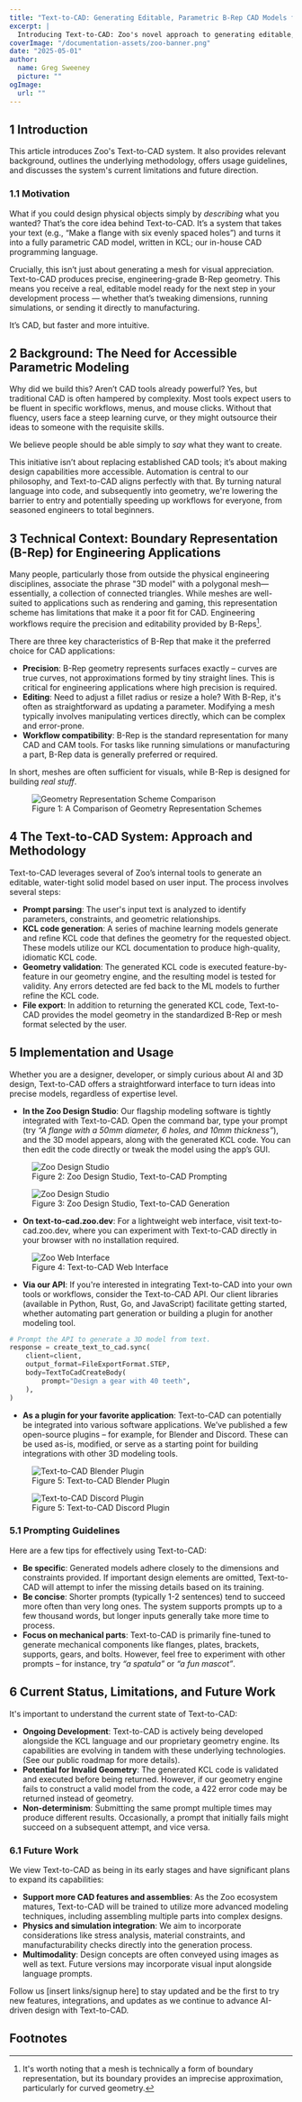 ```yaml
---
title: "Text-to-CAD: Generating Editable, Parametric B-Rep CAD Models from Natural Language"
excerpt: |
  Introducing Text-to-CAD: Zoo's novel approach to generating editable, parametric B-Rep CAD models from natural language input.
coverImage: "/documentation-assets/zoo-banner.png"
date: "2025-05-01"
author:
  name: Greg Sweeney
  picture: ""
ogImage:
  url: ""
---
```


## 1 Introduction

This article introduces Zoo's Text-to-CAD system. It also provides relevant background, outlines the
underlying methodology, offers usage guidelines, and discusses the system's current limitations and
future direction.

### 1.1 Motivation

What if you could design physical objects simply by _describing_ what you wanted? That’s the core
idea behind Text-to-CAD. It’s a system that takes your text (e.g., “Make a flange with six evenly
spaced holes”) and turns it into a fully parametric CAD model, written in KCL; our in-house CAD
programming language.

Crucially, this isn’t just about generating a mesh for visual appreciation. Text-to-CAD produces
precise, engineering-grade B-Rep geometry. This means you receive a real, editable model ready for
the next step in your development process — whether that’s tweaking dimensions, running simulations,
or sending it directly to manufacturing.

It’s CAD, but faster and more intuitive.

## 2 Background: The Need for Accessible Parametric Modeling

Why did we build this? Aren’t CAD tools already powerful? Yes, but traditional CAD is often hampered
by complexity. Most tools expect users to be fluent in specific workflows, menus, and mouse clicks.
Without that fluency, users face a steep learning curve, or they might outsource their ideas to
someone with the requisite skills.

We believe people should be able simply to _say_ what they want to create.

This initiative isn’t about replacing established CAD tools; it’s about making design capabilities
more accessible. Automation is central to our philosophy, and Text-to-CAD aligns perfectly with
that. By turning natural language into code, and subsequently into geometry, we're lowering the
barrier to entry and potentially speeding up workflows for everyone, from seasoned engineers to
total beginners.

## 3 Technical Context: Boundary Representation (B-Rep) for Engineering Applications

Many people, particularly those from outside the physical engineering disciplines, associate the
phrase "3D model" with a polygonal mesh—essentially, a collection of connected triangles. While
meshes are well-suited to applications such as rendering and gaming, this representation scheme has
limitations that make it a poor fit for CAD. Engineering workflows require the precision and
editability provided by B-Reps[^A].

There are three key characteristics of B-Rep that make it the preferred choice for CAD applications:

- **Precision**: B-Rep geometry represents surfaces exactly – curves are true curves, not
  approximations formed by tiny straight lines. This is critical for engineering applications where
  high precision is required.
- **Editing**: Need to adjust a fillet radius or resize a hole? With B-Rep, it's often as
  straightforward as updating a parameter. Modifying a mesh typically involves manipulating vertices
  directly, which can be complex and error-prone.
- **Workflow compatibility**: B-Rep is the standard representation for many CAD and CAM tools. For
  tasks like running simulations or manufacturing a part, B-Rep data is generally preferred or
  required.

In short, meshes are often sufficient for visuals, while B-Rep is designed for building _real
stuff_.

<figure>
  <img alt="Geometry Representation Scheme Comparison" src="/documentation-assets/research/introducing-text-to-cad/geometric_representations.png" />
  <figcaption>Figure 1: A Comparison of Geometry Representation Schemes</figcaption>
</figure>

## 4 The Text-to-CAD System: Approach and Methodology

Text-to-CAD leverages several of Zoo’s internal tools to generate an editable, water-tight solid
model based on user input. The process involves several steps:

- **Prompt parsing**: The user's input text is analyzed to identify parameters, constraints, and
  geometric relationships.
- **KCL code generation**: A series of machine learning models generate and refine KCL code that
  defines the geometry for the requested object. These models utilize our KCL documentation to
  produce high-quality, idiomatic KCL code.
- **Geometry validation**: The generated KCL code is executed feature-by-feature in our geometry
  engine, and the resulting model is tested for validity. Any errors detected are fed back to the ML
  models to further refine the KCL code.
- **File export**: In addition to returning the generated KCL code, Text-to-CAD provides the model
  geometry in the standardized B-Rep or mesh format selected by the user.

## 5 Implementation and Usage

Whether you are a designer, developer, or simply curious about AI and 3D design, Text-to-CAD offers
a straightforward interface to turn ideas into precise models, regardless of expertise level.

- **In the Zoo Design Studio**: Our flagship modeling software is tightly integrated with
  Text-to-CAD. Open the command bar, type your prompt (try _“A flange with a 50mm diameter, 6 holes,
  and 10mm thickness”_), and the 3D model appears, along with the generated KCL code. You can then
  edit the code directly or tweak the model using the app’s GUI.

<figure>
  <img alt="Zoo Design Studio" src="/documentation-assets/research/introducing-text-to-cad/image5.png" />
  <figcaption>Figure 2: Zoo Design Studio, Text-to-CAD Prompting</figcaption>
</figure>

<figure>
  <img alt="Zoo Design Studio" src="/documentation-assets/research/introducing-text-to-cad/image3.png" />
  <figcaption>Figure 3: Zoo Design Studio, Text-to-CAD Generation</figcaption>
</figure>

- **On text-to-cad.zoo.dev**: For a lightweight web interface, visit text-to-cad.zoo.dev, where you
  can experiment with Text-to-CAD directly in your browser with no installation required.

<figure>
  <img alt="Zoo Web Interface" src="/documentation-assets/research/introducing-text-to-cad/image6.png" />
  <figcaption>Figure 4: Text-to-CAD Web Interface</figcaption>
</figure>

- **Via our API**: If you're interested in integrating Text-to-CAD into your own tools or workflows,
  consider the Text-to-CAD API. Our client libraries (available in Python, Rust, Go, and JavaScript)
  facilitate getting started, whether automating part generation or building a plugin for another
  modeling tool.

```python
# Prompt the API to generate a 3D model from text.
response = create_text_to_cad.sync(
    client=client,
    output_format=FileExportFormat.STEP,
    body=TextToCadCreateBody(
        prompt="Design a gear with 40 teeth",
    ),
)
```

- **As a plugin for your favorite application**: Text-to-CAD can potentially be integrated into
  various software applications. We’ve published a few open-source plugins – for example, for
  Blender and Discord. These can be used as-is, modified, or serve as a starting point for building
  integrations with other 3D modeling tools.

<figure>
  <img alt="Text-to-CAD Blender Plugin" src="/documentation-assets/research/introducing-text-to-cad/image1.png" />
  <figcaption>Figure 5: Text-to-CAD Blender Plugin</figcaption>
</figure>

<figure>
  <img alt="Text-to-CAD Discord Plugin" src="/documentation-assets/research/introducing-text-to-cad/image2.png" />
  <figcaption>Figure 5: Text-to-CAD Discord Plugin</figcaption>
</figure>

### 5.1 Prompting Guidelines

Here are a few tips for effectively using Text-to-CAD:

- **Be specific**: Generated models adhere closely to the dimensions and constraints provided. If
  important design elements are omitted, Text-to-CAD will attempt to infer the missing details based
  on its training.
- **Be concise**: Shorter prompts (typically 1-2 sentences) tend to succeed more often than very
  long ones. The system supports prompts up to a few thousand words, but longer inputs generally
  take more time to process.
- **Focus on mechanical parts**: Text-to-CAD is primarily fine-tuned to generate mechanical
  components like flanges, plates, brackets, supports, gears, and bolts. However, feel free to
  experiment with other prompts – for instance, try _“a spatula”_ or _“a fun mascot”_.

## 6 Current Status, Limitations, and Future Work

It's important to understand the current state of Text-to-CAD:

- **Ongoing Development**: Text-to-CAD is actively being developed alongside the KCL language and
  our proprietary geometry engine. Its capabilities are evolving in tandem with these underlying
  technologies. (See our public roadmap for more details).
- **Potential for Invalid Geometry**: The generated KCL code is validated and executed before being
  returned. However, if our geometry engine fails to construct a valid model from the code, a 422
  error code may be returned instead of geometry.
- **Non-determinism**: Submitting the same prompt multiple times may produce different results.
  Occasionally, a prompt that initially fails might succeed on a subsequent attempt, and vice versa.

### 6.1 Future Work

We view Text-to-CAD as being in its early stages and have significant plans to expand its
capabilities:

- **Support more CAD features and assemblies**: As the Zoo ecosystem matures, Text-to-CAD will be
  trained to utilize more advanced modeling techniques, including assembling multiple parts into
  complex designs.
- **Physics and simulation integration**: We aim to incorporate considerations like stress analysis,
  material constraints, and manufacturability checks directly into the generation process.
- **Multimodality**: Design concepts are often conveyed using images as well as text. Future
  versions may incorporate visual input alongside language prompts.

Follow us [insert links/signup here] to stay updated and be the first to try new features,
integrations, and updates as we continue to advance AI-driven design with Text-to-CAD.

## Footnotes

[^A]: It's worth noting that a mesh is technically a form of boundary representation, but its boundary provides an imprecise approximation, particularly for curved geometry.
